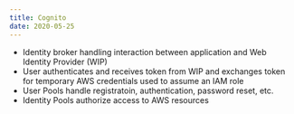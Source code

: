 ```yaml
---
title: Cognito
date: 2020-05-25
---
```


- Identity broker handling interaction between application and Web Identity Provider (WIP)
- User authenticates and receives token from WIP and exchanges token for temporary AWS credentials used to assume an IAM role
- User Pools handle registratoin, authentication, password reset, etc.
- Identity Pools authorize access to AWS resources
